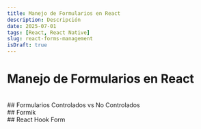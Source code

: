 ```yaml
---
title: Manejo de Formularios en React
description: Descripción
date: 2025-07-01
tags: [React, React Native]
slug: react-forms-management
isDraft: true
---
```


# Manejo de Formularios en React


<br />
## Formularios Controlados vs No Controlados


<br />
## Formik


<br />
## React Hook Form
